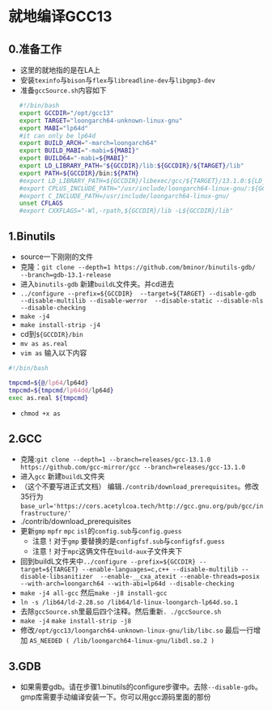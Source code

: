 # 就地编译GCC13

## 0.准备工作
*    这里的就地指的是在LA上
*    安装`texinfo`与`bison`与`flex`与`libreadline-dev`与`libgmp3-dev`
*    准备`gccSource.sh`内容如下

```sh
   #!/bin/bash
   export GCCDIR="/opt/gcc13"
   export TARGET="loongarch64-unknown-linux-gnu"
   export MABI="lp64d"
   #it can only be lp64d
   export BUILD_ARCH="-march=loongarch64"
   export BUILD_MABI="-mabi=${MABI}"
   export BUILD64="-mabi=${MABI}"
   export LD_LIBRARY_PATH="${GCCDIR}/lib:${GCCDIR}/${TARGET}/lib"
   export PATH=${GCCDIR}/bin:${PATH}
   #export LD_LIBRARY_PATH=${GCCDIR}/libexec/gcc/${TARGET}/13.1.0:${LD_LIBRARY_PATH}
   #export CPLUS_INCLUDE_PATH="/usr/include/loongarch64-linux-gnu/:${GCCDIR}/include/c++/13.1.0/"
   #export C_INCLUDE_PATH=/usr/include/loongarch64-linux-gnu/
   unset CFLAGS
   #export CXXFLAGS="-Wl,-rpath,${GCCDIR}/lib -L${GCCDIR}/lib" 
```

## 1.Binutils
*   source一下刚刚的文件
*   克隆：`git clone --depth=1 https://github.com/bminor/binutils-gdb/  --branch=gdb-13.1-release `
*   进入`binutils-gdb` 新建`buildL`文件夹。并cd进去
*   `../configure --prefix=${GCCDIR}  --target=${TARGET} --disable-gdb  --disable-multilib --disable-werror  --disable-static --disable-nls --disable-checking`  
*   `make -j4`
*   `make install-strip -j4`
*   cd到`${GCCDIR}/bin`
*   `mv as as.real`  
*   `vim as` 输入以下内容
```sh
#!/bin/bash

tmpcmd=${@/lp64/lp64d}
tmpcmd=${tmpcmd/lp64dd/lp64d}
exec as.real ${tmpcmd}
```
*   `chmod +x as`

## 2.GCC 
*   克隆:`git clone --depth=1 --branch=releases/gcc-13.1.0 https://github.com/gcc-mirror/gcc --branch=releases/gcc-13.1.0`
*   进入`gcc` 新建`buildL`文件夹
*   （这个不要写进正式文档） 编辑`./contrib/download_prerequisites`。修改35行为`base_url='https://cors.acetylcoa.tech/http://gcc.gnu.org/pub/gcc/infrastructure/'`
*   ./contrib/download_prerequisites
*   更新`gmp` `mpfr` `mpc` `isl`的`config.sub`与`config.guess`
    * 注意！对于`gmp` 要替换的是`configfsf.sub`与`configfsf.guess`
    * 注意！对于`mpc`这俩文件在`build-aux`子文件夹下
*   回到buildL文件夹中`../configure --prefix=${GCCDIR} --target=${TARGET} --enable-languages=c,c++ --disable-multilib --disable-libsanitizer  --enable-__cxa_atexit --enable-threads=posix --with-arch=loongarch64 --with-abi=lp64d --disable-checking`
*   `make -j4 all-gcc` 然后`make -j8 install-gcc`
*   `ln -s /lib64/ld-2.28.so /lib64/ld-linux-loongarch-lp64d.so.1`
*  去除`gccSource.sh`里最后四个注释。然后重新`. ./gccSource.sh`
*  `make -j4`   `make install-strip -j8`
*  修改`/opt/gcc13/loongarch64-unknown-linux-gnu/lib/libc.so` 最后一行增加  `AS_NEEDED ( /lib/loongarch64-linux-gnu/libdl.so.2 )`

## 3.GDB
*  如果需要gdb。请在步骤1.binutils的configure步骤中。去除`--disable-gdb`。gmp库需要手动编译安装一下。你可以用gcc源码里面的那份


